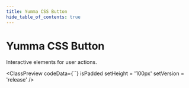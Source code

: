```yaml
---
title: Yumma CSS Button
hide_table_of_contents: true
---
```



# Yumma CSS Button

Interactive elements for user actions.

<ClassPreview
  codeData={``}
  isPadded
  setHeight = '100px'
  setVersion = 'release'
/>